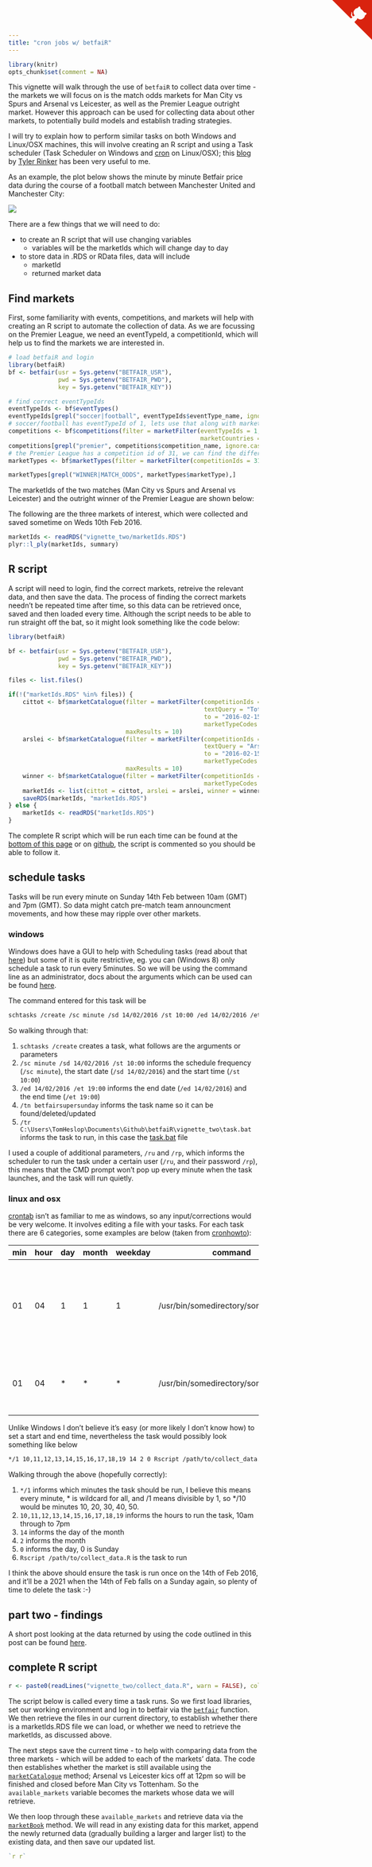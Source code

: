 ```yaml
---
title: "cron jobs w/ betfaiR"
---
```


```r
library(knitr)
opts_chunk$set(comment = NA)
```
This vignette will walk through the use of `betfaiR` to collect data over time - the markets we will focus on is the match odds markets for Man City vs Spurs and Arsenal vs Leicester, as well as the Premier League outright market.  However this approach can be used for collecting data about other markets, to potentially build models and establish trading strategies.

I will try to explain how to perform similar tasks on both Windows and Linux/OSX machines, this will involve creating an R script and using a Task scheduler (Task Scheduler on Windows and [cron](https://en.wikipedia.org/wiki/Cron) on Linux/OSX); this [blog](https://trinkerrstuff.wordpress.com/2015/02/11/scheduling-r-tasks-via-windows-task-scheduler/) by [Tyler Rinker](https://twitter.com/tylerrinker) has been very useful to me.

As an example, the plot below shows the minute by minute Betfair price data during the course of a football match between Manchester United and Manchester City:

<img src="manchester-derby.jpeg" style="display: block; margin-left: auto; margin-right: auto">

There are a few things that we will need to do:

* to create an R script that will use changing variables
    * variables will be the marketIds which will change day to day
* to store data in .RDS or RData files, data will include
    * marketId
    * returned market data

## Find markets

First, some familiarity with events, competitions, and markets will help with creating an R script to automate the collection of data.  As we are focussing on the Premier League, we need an eventTypeId, a competitionId, which will help us to find the markets we are interested in.

```r
# load betfaiR and login
library(betfaiR)
bf <- betfair(usr = Sys.getenv("BETFAIR_USR"),
              pwd = Sys.getenv("BETFAIR_PWD"),
              key = Sys.getenv("BETFAIR_KEY"))

# find correct eventTypeIds
eventTypeIds <- bf$eventTypes()
eventTypeIds[grepl("soccer|football", eventTypeIds$eventType_name, ignore.case = TRUE),]
# soccer/football has eventTypeId of 1, lets use that along with marketCountries to find the Premier League competition
competitions <- bf$competitions(filter = marketFilter(eventTypeIds = 1,
                                                      marketCountries = "GB"))
competitions[grepl("premier", competitions$competition_name, ignore.case =  TRUE),]
# the Premier League has a competition id of 31, we can find the different market types for this competition
marketTypes <- bf$marketTypes(filter = marketFilter(competitionIds = 31))
```
```r
marketTypes[grepl("WINNER|MATCH_ODDS", marketTypes$marketType),]
```

The marketIds of the two matches (Man City vs Spurs and Arsenal vs Leicester) and the outright winner of the Premier League are shown below:

The following are the three markets of interest, which were collected and saved sometime on Weds 10th Feb 2016.

```r
marketIds <- readRDS("vignette_two/marketIds.RDS")
plyr::l_ply(marketIds, summary)
```

## R script

A script will need to login, find the correct markets, retreive the relevant data, and then save the data.  The process of finding the correct markets needn't be repeated time after time, so this data can be retrieved once, saved and then loaded every time.  Although the script needs to be able to run straight off the bat, so it might look something like the code below:

```r
library(betfaiR)

bf <- betfair(usr = Sys.getenv("BETFAIR_USR"),
              pwd = Sys.getenv("BETFAIR_PWD"),
              key = Sys.getenv("BETFAIR_KEY"))

files <- list.files()

if(!("marketIds.RDS" %in% files)) {
    cittot <- bf$marketCatalogue(filter = marketFilter(competitionIds = 31,
                                                       textQuery = "Tottenham",
                                                       to = "2016-02-15",
                                                       marketTypeCodes = "MATCH_ODDS"),
                                 maxResults = 10)
    arslei <- bf$marketCatalogue(filter = marketFilter(competitionIds = 31,
                                                       textQuery = "Arsenal",
                                                       to = "2016-02-15",
                                                       marketTypeCodes = "MATCH_ODDS"),
                                 maxResults = 10)
    winner <- bf$marketCatalogue(filter = marketFilter(competitionIds = 31,
                                                       marketTypeCodes = "WINNER"))
    marketIds <- list(cittot = cittot, arslei = arslei, winner = winner)
    saveRDS(marketIds, "marketIds.RDS")
} else {
    marketIds <- readRDS("marketIds.RDS")
}
```

The complete R script which will be run each time can be found at the [bottom of this page](http://durtal.github.io/betfaiR/vignette_two.html#complete-r-script) or on [github](https://github.com/durtal/betfaiR/blob/gh-pages/vignette_two/collect_data.R), the script is commented so you should be able to follow it.

## schedule tasks

Tasks will be run every minute on Sunday 14th Feb between 10am (GMT) and 7pm (GMT).  So data might catch pre-match team announcment movements, and how these may ripple over other markets.

### windows

Windows does have a GUI to help with Scheduling tasks (read about that [here](http://windows.microsoft.com/en-gb/windows/schedule-task#1TC=windows-7)) but some of it is quite restrictive, eg. you can (Windows 8) only schedule a task to run every 5minutes.  So we will be using the command line as an administrator, docs about the arguments which can be used can be found [here](https://msdn.microsoft.com/en-us/library/windows/desktop/bb736357(v=vs.85).aspx).

The command entered for this task will be

```bash
schtasks /create /sc minute /sd 14/02/2016 /st 10:00 /ed 14/02/2016 /et 19:00 /tn betfairsupersunday /tr C:\Users\TomHeslop\Documents\Github\betfaiR\vignette_two\task.bat
```

So walking through that:

1. `schtasks /create` creates a task, what follows are the arguments or parameters
2. `/sc minute /sd 14/02/2016 /st 10:00` informs the schedule frequency (`/sc minute`), the start date (`/sd 14/02/2016`) and the start time (`/st 10:00`)
3. `/ed 14/02/2016 /et 19:00` informs the end date (`/ed 14/02/2016`) and the end time (`/et 19:00`)
4. `/tn betfairsupersunday` informs the task name so it can be found/deleted/updated
5. `/tr C:\Users\TomHeslop\Documents\Github\betfaiR\vignette_two\task.bat` informs the task to run, in this case the [task.bat](https://github.com/durtal/betfaiR/blob/gh-pages/vignette_two/task.bat) file

I used a couple of additional parameters, `/ru` and `/rp`, which informs the scheduler to run the task under a certain user (`/ru`, and their password `/rp`), this means that the CMD prompt won't pop up every minute when the task launches, and the task will run quietly.

### linux and osx

[crontab](http://crontab.org/) isn't as familiar to me as windows, so any input/corrections would be very welcome.  It involves editing a file with your tasks.  For each task there are 6 categories, some examples are below (taken from [cronhowto](https://help.ubuntu.com/community/CronHowto)):

min | hour | day | month | weekday | command | task
----|------|-----|-------|---------|---------|----------------------------------
01  | 04   | 1   | 1     | 1       | /usr/bin/somedirectory/somecommand | run on Jan 1st (and every monday in January) at 04:01am
01  | 04   | *   | *     | *       | /usr/bin/somedirectory/somecommand | run every day of every month at 04:01am

Unlike Windows I don't believe it's easy (or more likely I don't know how) to set a start and end time, nevertheless the task would possibly look something like below

```bash
*/1 10,11,12,13,14,15,16,17,18,19 14 2 0 Rscript /path/to/collect_data.R
```

Walking through the above (hopefully correctly):

1. `*/1` informs which minutes the task should be run, I believe this means every minute, * is wildcard for all, and /1 means divisible by 1, so */10 would be minutes 10, 20, 30, 40, 50.
2. `10,11,12,13,14,15,16,17,18,19` informs the hours to run the task, 10am through to 7pm
3. `14` informs the day of the month
4. `2` informs the month
5. `0` informs the day, 0 is Sunday
6. `Rscript /path/to/collect_data.R` is the task to run

I think the above should ensure the task is run once on the 14th of Feb 2016, and it'll be a 2021 when the 14th of Feb falls on a Sunday again, so plenty of time to delete the task :-)

## part two - findings

A short post looking at the data returned by using the code outlined in this post can be found [here](http://durtal.github.io/betfaiR/vignette_three.html).

## complete R script

```r
r <- paste0(readLines("vignette_two/collect_data.R", warn = FALSE), collapse = "\n")
```
The script below is called every time a task runs.  So we first load libraries, set our working environment and log in to betfair via the [`betfair`](http://durtal.github.io/betfaiR/betfair.html) function.  We then retrieve the files in our current directory, to establish whether there is a marketIds.RDS file we can load, or whether we need to retrieve the marketIds, as discussed above.

The next steps save the current time - to help with comparing data from the three markets - which will be added to each of the markets' data.  The code then establishes whether the market is still available using the [`marketCatalogue`](http://durtal.github.io/betfaiR/methods_marketCatalogue.html) method; Arsenal vs Leicester kics off at 12pm so will be finished and closed before Man City vs Tottenham.  So the `available_markets` variable becomes the markets whose data we will retrieve.

We then loop through these `available_markets` and retrieve data via the [`marketBook`](http://durtal.github.io/betfaiR/methods_marketBook.html) method.  We will read in any existing data for this market, append the newly returned data (gradually building a larger and larger list) to the existing data, and then save our updated list.

```r
`r r`
```

<a href="https://github.com/durtal/betfaiR" class="github-corner"><svg width="80" height="80" viewBox="0 0 250 250" style="fill:#d9230f; color:#fcfcfc; position: absolute; top: 0; border: 0; right: 0;"><path d="M0,0 L115,115 L130,115 L142,142 L250,250 L250,0 Z"></path><path d="M128.3,109.0 C113.8,99.7 119.0,89.6 119.0,89.6 C122.0,82.7 120.5,78.6 120.5,78.6 C119.2,72.0 123.4,76.3 123.4,76.3 C127.3,80.9 125.5,87.3 125.5,87.3 C122.9,97.6 130.6,101.9 134.4,103.2" fill="currentColor" style="transform-origin: 130px 106px;" class="octo-arm"></path><path d="M115.0,115.0 C114.9,115.1 118.7,116.5 119.8,115.4 L133.7,101.6 C136.9,99.2 139.9,98.4 142.2,98.6 C133.8,88.0 127.5,74.4 143.8,58.0 C148.5,53.4 154.0,51.2 159.7,51.0 C160.3,49.4 163.2,43.6 171.4,40.1 C171.4,40.1 176.1,42.5 178.8,56.2 C183.1,58.6 187.2,61.8 190.9,65.4 C194.5,69.0 197.7,73.2 200.1,77.6 C213.8,80.2 216.3,84.9 216.3,84.9 C212.7,93.1 206.9,96.0 205.4,96.6 C205.1,102.4 203.0,107.8 198.3,112.5 C181.9,128.9 168.3,122.5 157.7,114.1 C157.9,116.9 156.7,120.9 152.7,124.9 L141.0,136.5 C139.8,137.7 141.6,141.9 141.8,141.8 Z" fill="currentColor" class="octo-body"></path></svg></a><style>.github-corner:hover .octo-arm{animation:octocat-wave 560ms ease-in-out}@keyframes octocat-wave{0%,100%{transform:rotate(0)}20%,60%{transform:rotate(-25deg)}40%,80%{transform:rotate(10deg)}}@media (max-width:500px){.github-corner:hover .octo-arm{animation:none}.github-corner .octo-arm{animation:octocat-wave 560ms ease-in-out}}</style>
